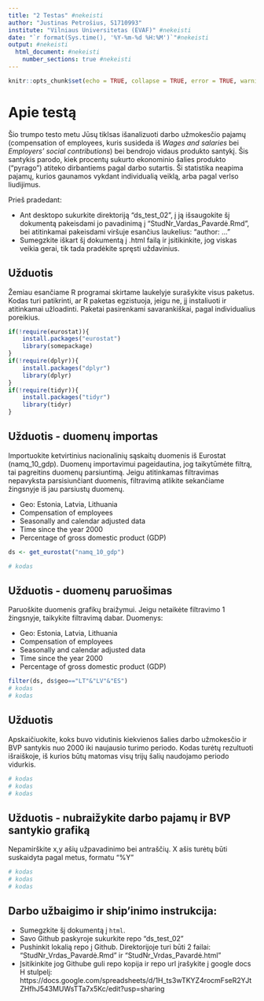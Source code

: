 ---
title: "2 Testas" #nekeisti
author: "Justinas Petrošius, S1710993" 
institute: "Vilniaus Universitetas (EVAF)" #nekeisti 
date: "`r format(Sys.time(), '%Y-%m-%d %H:%M')`"#nekeisti
output: #nekeisti
  html_document: #nekeisti
    number_sections: true #nekeisti
---

```{r setup, include=FALSE}
knitr::opts_chunk$set(echo = TRUE, collapse = TRUE, error = TRUE, warning = FALSE, message = FALSE)
```

# Apie testą
Šio trumpo testo metu Jūsų tiklsas išanalizuoti darbo užmokesčio pajamų (compensation of employees, kuris susideda iš *Wages and salaries* bei *Employers' social contributions*) bei bendrojo vidaus produkto santykį. Šis santykis parodo, kiek procentų sukurto ekonominio šalies produkto ("pyrago") atiteko dirbantiems pagal darbo sutartis. Ši statistika neapima pajamų, kurios gaunamos vykdant individualią veiklą, arba pagal verlso liudijimus.

Prieš pradedant:

* Ant desktopo sukurkite direktoriją "ds_test_02", į ją išsaugokite šį dokumentą pakeisdami jo pavadinimą į "StudNr_Vardas_Pavardė.Rmd", bei atitinkamai pakeisdami viršuje esančius laukelius: "author: ..."
* Sumegzkite iškart šį dokumentą į .html failą ir įsitikinkite, jog viskas veikia gerai, tik tada pradėkite spręsti uždavinius.

## Užduotis
Žemiau esančiame R programai skirtame laukelyje surašykite visus paketus. Kodas turi patikrinti, ar R paketas egzistuoja, jeigu ne, jį instaliuoti ir atitinkamai užloadinti. Paketai pasirenkami savarankiškai, pagal individualius poreikius.

```{r}
if(!require(eurostat)){
    install.packages("eurostat")
    library(somepackage)
}
if(!require(dplyr)){
    install.packages("dplyr")
    library(dplyr)
}
if(!require(tidyr)){
    install.packages("tidyr")
    library(tidyr)
}
```


## Užduotis - duomenų importas
Importuokite ketvirtinius nacionalinių sąskaitų duomenis iš Eurostat (namq_10_gdp). Duomenų importavimui pageidautina, jog taikytūmėte filtrą, tai pagreitins duomenų parsiuntimą. Jeigu atitinkamas filtravimas nepavyksta parsisiunčiant duomenis, filtravimą atlikite sekančiame žingsnyje iš jau parsiustų duomenų.

* Geo: Estonia, Latvia, Lithuania
* Compensation of employees 
* Seasonally and calendar adjusted data
* Time since the year 2000
* Percentage of gross domestic product (GDP) 


```{r}
ds <- get_eurostat("namq_10_gdp")

# kodas
```

## Užduotis - duomenų paruošimas
Paruoškite duomenis grafikų braižymui. Jeigu netaikėte filtravimo 1 žingsnyje, taikykite filtravimą dabar.
Duomenys:

* Geo: Estonia, Latvia, Lithuania
* Compensation of employees 
* Seasonally and calendar adjusted data
* Time since the year 2000
* Percentage of gross domestic product (GDP) 


```{r}
filter(ds, ds$geo=="LT"&"LV"&"ES")
# kodas
# kodas
```


## Užduotis
Apskaičiuokite, koks buvo vidutinis kiekvienos šalies darbo užmokesčio ir BVP santykis nuo 2000 iki naujausio turimo periodo. Kodas turėtų rezultuoti išraiškoje, iš kurios būtų matomas visų trijų šalių naudojamo periodo vidurkis.

```{r}
# kodas
# kodas
# kodas
```

## Užduotis - nubraižykite darbo pajamų ir BVP santykio grafiką
Nepamirškite x,y ašių užpavadinimo bei antraščių. X ašis turėtų būti suskaidyta pagal metus, formatu "%Y"

```{r, fig.width=10}
# kodas
# kodas
# kodas
```

## Darbo užbaigimo ir ship'inimo instrukcija:
* Sumegzkite šį dokumentą į `html`. 
* Savo Github paskyroje sukurkite repo "ds_test_02"
* Pushinkit lokalią repo į Github. Direktorijoje turi būti 2 failai: "StudNr_Vrdas_Pavardė.Rmd" ir "StudNr_Vrdas_Pavardė.html"
* Įsitikinkite jog Githube guli repo kopija ir repo url įrašykite į google docs H stulpelį: https://docs.google.com/spreadsheets/d/1H_ts3wTKYZ4rocmFseR2YJtZHfhJ543MUWsTTa7x5Kc/edit?usp=sharing


